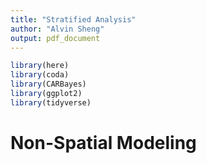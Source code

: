 ```yaml
---
title: "Stratified Analysis"
author: "Alvin Sheng"
output: pdf_document
---
```


```r
library(here)
library(coda)
library(CARBayes)
library(ggplot2)
library(tidyverse)
```

# Non-Spatial Modeling

```r

```





